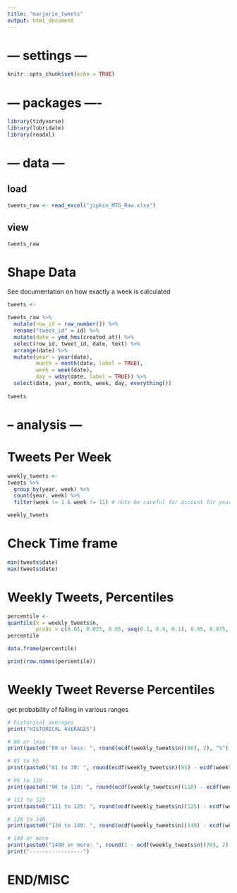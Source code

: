 ---
title: "marjorie_tweets"
output: html_document
---

# --- settings ---

```{r setup, include=FALSE}
knitr::opts_chunk$set(echo = TRUE)
```

# --- packages ----

```{r}
library(tidyverse)
library(lubridate)
library(readxl)

```

# --- data ---

## load

```{r}
tweets_raw <- read_excel("jipkin_MTG_Raw.xlsx")
```

## view

```{r}
tweets_raw
```

# Shape Data

See documentation on how exactly a week is calculated

```{r}
tweets <-

tweets_raw %>% 
  mutate(row_id = row_number()) %>% 
  rename("tweet_id" = id) %>%
  mutate(date = ymd_hms(created_at)) %>% 
  select(row_id, tweet_id, date, text) %>%
  arrange(date) %>% 
  mutate(year = year(date),
         month = month(date, label = TRUE),
         week = week(date),
         day = wday(date, label = TRUE)) %>% 
  select(date, year, month, week, day, everything())
  
tweets
```

# -- analysis ---

# Tweets Per Week

```{r}
weekly_tweets <-
tweets %>% 
  group_by(year, week) %>% 
  count(year, week) %>% 
  filter(week != 1 & week != 11) # note be careful for account for year (here okay bc of limited time frame)

weekly_tweets

```

# Check Time frame

```{r}
min(tweets$date)
max(tweets$date)
```
# Weekly Tweets, Percentiles

```{r}
percentile <- 
quantile(x = weekly_tweets$n,
         probs = c(0.01, 0.025, 0.05, seq(0.1, 0.9, 0.1), 0.95, 0.975, 0.99))
percentile
```

```{r}
data.frame(percentile)

print(row.names(percentile))
```

# Weekly Tweet Reverse Percentiles

get probability of falling in various ranges

```{r}
# historical averages
print("HISTORICAL AVERAGES")

# 80 or less
print(paste0("80 or less: ", round(ecdf(weekly_tweets$n)(80), 2), "%"))

# 81 to 95
print(paste0("81 to 39: ", round(ecdf(weekly_tweets$n)(95) - ecdf(weekly_tweets$n)(81), 2), "%"))

# 96 to 110
print(paste0("96 to 110: ", round(ecdf(weekly_tweets$n)(110) - ecdf(weekly_tweets$n)(96), 2), "%"))

# 111 to 125
print(paste0("111 to 125: ", round(ecdf(weekly_tweets$n)(125) - ecdf(weekly_tweets$n)(111), 2), "%"))

# 126 to 140
print(paste0("126 to 140: ", round(ecdf(weekly_tweets$n)(140) - ecdf(weekly_tweets$n)(126), 2), "%"))

# 140 or more
print(paste0("1400 or more: ", round(1 - ecdf(weekly_tweets$n)(70), 2), "%"))
print("-----------------")


```

# END/MISC
